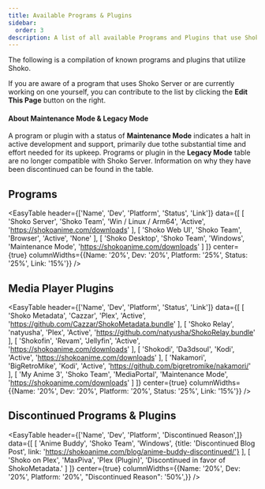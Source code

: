 ```yaml
---
title: Available Programs & Plugins
sidebar:
  order: 3
description: A list of all available Programs and Plugins that use Shoko.
---
```



The following is a compilation of known programs and plugins that utilize Shoko.

If you are aware of a program that uses Shoko Server or are currently working on one yourself, you can contribute to
the list by clicking the **Edit This Page** button on the right.

#### About Maintenance Mode & Legacy Mode

A program or plugin with a status of **Maintenance Mode** indicates a halt in active development and support, primarily
due tothe substantial time and effort needed for its upkeep. Programs or plugin in the **Legacy Mode** table are no
longer compatible with Shoko Server. Information on why they have been discontinued can be found in the table.

## Programs

<EasyTable
	header={['Name', 'Dev', 'Platform', 'Status', 'Link']}
	data={[
		[
			'Shoko Server',
			'Shoko Team',
			'Win / Linux / Arm64',
			'Active',
			'https://shokoanime.com/downloads'
		],
		[
			'Shoko Web UI',
			'Shoko Team',
			'Browser',
			'Active',
			'None'
		],
		[
			'Shoko Desktop',
			'Shoko Team',
			'Windows',
			'Maintenance Mode',
			'https://shokoanime.com/downloads'
		]
	]}
	center={true}
	columnWidths={{Name: '20%', Dev: '20%', Platform: '25%', Status: '25%', Link: '15%'}}
/>

## Media Player Plugins

<EasyTable
	header={['Name', 'Dev', 'Platform', 'Status', 'Link']}
	data={[
		[
			'Shoko Metadata',
			'Cazzar',
			'Plex',
			'Active',
			'https://github.com/Cazzar/ShokoMetadata.bundle'
		],
		[
			'Shoko Relay',
			'natyusha',
			'Plex',
			'Active',
			'https://github.com/natyusha/ShokoRelay.bundle'
		],
		[
			'Shokofin',
			'Revam',
			'Jellyfin',
			'Active',
			'https://shokoanime.com/downloads'
		],
		[
			'Shokodi',
			'Da3dsoul',
			'Kodi',
			'Active',
			'https://shokoanime.com/downloads'
		],
		[
			'Nakamori',
			'BigRetroMike',
			'Kodi',
			'Active',
			'https://github.com/bigretromike/nakamori/'
		],
		[
			'My Anime 3',
			'Shoko Team',
			'MediaPortal',
			'Maintenance Mode',
			'https://shokoanime.com/downloads'
		]
	]}
	center={true}
	columnWidths={{Name: '20%', Dev: '20%', Platform: '20%', Status: '25%', Link: '15%'}}
/>

## Discontinued Programs & Plugins

<EasyTable
	header={['Name', 'Dev', 'Platform', 'Discontinued Reason',]}
	data={[
		[
			'Anime Buddy',
			'Shoko Team',
			'Windows',
			{title: 'Discontinued Blog Post', link: 'https://shokoanime.com/blog/anime-buddy-discontinued/'}
		],
		[
			'Shoko on Plex',
			'MaxPiva',
			'Plex (Plugin)',
			'Discontinued in favor of ShokoMetadata.'
		]
	]}
	center={true}
	columnWidths={{Name: '20%', Dev: '20%', Platform: '20%', "Discontinued Reason": '50%',}}
/>
